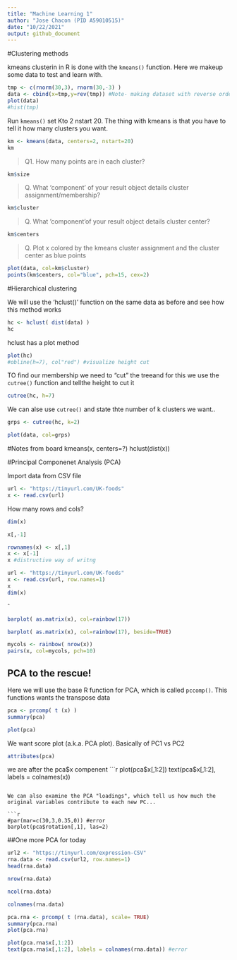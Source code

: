 ```yaml
---
title: "Machine Learning 1"
author: "Jose Chacon (PID A59010515)"
date: "10/22/2021"
output: github_document
---
```



#Clustering methods


kmeans clusterin in R is done with the `kmeans()` function.
Here we makeup some data to test and learn with.

```r
tmp <- c(rnorm(30,3), rnorm(30,-3) )
data <- cbind(x=tmp,y=rev(tmp)) #Note- making dataset with reverse order on y axis
plot(data)
#hist(tmp)
```

Run `kmeans()` set Kto 2 nstart 20. The thing with kmeans is that you have to tell it how many clusters you want.

```r
km <- kmeans(data, centers=2, nstart=20)
km
```
>Q1. How many points are in each cluster?

```r
km$size
```

>Q. What 'component' of your result object details cluster assignment/membership?

```r
km$cluster
```
>Q. What 'component'of your result object details cluster center?

```r
km$centers
```

>Q. Plot x colored by the kmeans cluster assignment and the cluster center as blue points

```r
plot(data, col=km$cluster)
points(km$centers, col="blue", pch=15, cex=2)
```

#Hierarchical clustering

We will use the 'hclust()' function on the same data as before and see how this method works
```r
hc <- hclust( dist(data) )
hc
```

hclust has a plot method
```r
plot(hc)
#obline(h=7), col"red") #visualize height cut
```

TO find our membership we need to "cut" the treeand for this we use the `cutree()` function and tellthe height to cut it

```r
cutree(hc, h=7)
```

We can alse use `cutree()` and state thte number of k clusters we want..

```r
grps <- cutree(hc, k=2)
```


```r
plot(data, col=grps)
```

#Notes from board
kmeans(x, centers=?)
hclust(dist(x))

#Principal Componenet Analysis (PCA)

Import data from CSV file
```r
url <- "https://tinyurl.com/UK-foods"
x <- read.csv(url)
```

How many rows and cols?
```r
dim(x)
```
```r
x[,-1]
```

```r
rownames(x) <- x[,1]
x <- x[-1]
x #distructive way of writng
```

```r

url <- "https://tinyurl.com/UK-foods"
x <- read.csv(url, row.names=1)
x
dim(x)
```

ˆ
```r
barplot( as.matrix(x), col=rainbow(17))
```

```r
barplot( as.matrix(x), col=rainbow(17), beside=TRUE)
```
```r
mycols <- rainbow( nrow(x))
pairs(x, col=mycols, pch=10)
```

## PCA to the rescue!

Here we will use the base R function for PCA, which is called `pccomp()`. This functions wants the transpose data 

```r
pca <- prcomp( t (x) )
summary(pca)
```

```r
plot(pca)
```

We want score plot (a.k.a. PCA plot). Basically of PC1 vs PC2

```r
attributes(pca)
```

we are after the pca$x compenent 
```r
plot(pca$x[,1:2])
text(pca$x[,1:2], labels = colnames(x))
```

We can also examine the PCA "loadings", which tell us how much the original variables contribute to each new PC...

```r
#par(mar=c(30,3,0.35,0)) #error
barplot(pca$rotation[,1], las=2)
```


##One more PCA for today

```r
url2 <- "https://tinyurl.com/expression-CSV"
rna.data <- read.csv(url2, row.names=1)
head(rna.data)
```

```r
nrow(rna.data)
```

```r
ncol(rna.data)
```

```r
colnames(rna.data)
```

```r
pca.rna <- prcomp( t (rna.data), scale= TRUE)
summary(pca.rna)
plot(pca.rna)
```

```r
plot(pca.rna$x[,1:2])
text(pca.rna$x[,1:2], labels = colnames(rna.data)) #error
```
